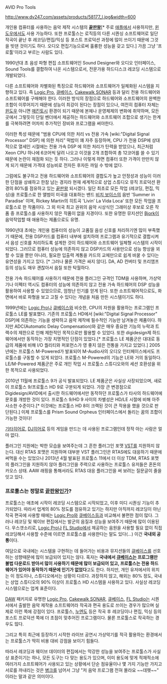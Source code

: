AVID Pro Tools

http://www.dv247.com/assets/products/58177_l.jpg&width=600

개인용 컴퓨터를 사용하는 음악 제작 시스템의 '''[[끝판왕]]'''[* 주로 [[애플]]에서 사용하지만, [[윈도우]]에서도 사용 가능하다. 또한 프로툴스는 로직등의 다른 시퀀싱 소프트웨어로 일단 작곡이 끝난 후 레코딩/편집/믹싱 등 포스트 프로덕션 과정에 많이 쓰이기 때문에 그것을 빗댄 것이기도 하다. 오디오 편집기능으로써 훌륭한 성능을 갖고 있다.] 가끔 그냥 '프로툴'이라고 부르는 사람도 있다.

1990년대 초 음성 파형 편집 소프트웨어인 Sound Designer와 오디오 인터페이스, Sound Tools를 결합하여 나온 시스템으로서, 전문가용 하드디스크 레코딩 시스템으로 개발되었다. 

다른 소프트웨어와 차별화된 특징으로 하드웨어와 소프트웨어가 일체화된 시스템을 지향하고 있다. 즉 [[Logic Pro]], [[큐베이스]], [[Cakewalk SONAR]] 등과 달리 전용 하드웨어와 소프트웨어를 구매해야 한다. 이러한 방식의 장점으로 하드웨어와 소프트웨어의 완벽한 조합이 이루어지기 때문에 성능이 최강이 된다는 장점이 있으나, 여전히 컴퓨터 자체는 [[윈도우]] 아니면 [[매킨토시]] 환경이 되기 때문에 본체나 운영체제의 변화에 취약하며, 모든 곳에서 그렇듯이 단일 벤더에서 제공하는 하드웨어와 소프트웨어 조합으로 생기는 한계를 극복하려면 어차피 추가적인 장비와 프로그램을 써야한다. 

이러한 특성 때문에 "범용 CPU에 의한 처리 vs 전용 가속 [wiki:"Digital Signal Processor" DSP] 에 의한 처리" 떡밥이 꽤 자주 등장하며, CPU 가 전용 DSP에 상대적으로 열세인 시절에는 전용 가속 DSP 에 의한 처리가 탄력을 받았으나, 최근처럼 Xeon CPU 하나에 6코어씩 달려 나오고 이것을 2개 조합하여 총 12코어를 쓸 수 있기 때문에 논란이 재점화 되는 듯 하다. 그러나 이렇게 하면 컴퓨터 또한 가격이 만만치 않게 되기 때문에 가격대 성능비로 전자든 후자든 까일 수 밖에 없다.
 
그럼에도 불구하고 전용 하드웨어와 소프트웨어의 결합도가 높고 안정성과 성능이 이러한 단점을 상쇄하고 한참 남는 경지라 현재 세계적으로 상업 스튜디오 뮤직 프로덕션 환경의 80%를 점유하고 있는 [[끝판왕]] 되시겠다. 일단 최초로 모든 작업 (레코딩, 편집, 믹싱)을 프로툴스로 한 앨범이 미국을 대표하는 밴드 [[비치 보이스]]의 음반 'Summer in Paradise' 이며, Rickey Martin의 히트곡 'Livin' La Vida Loca' 또한 모든 작업을 프로툴스로 한 작품이다.  그 외 미국 최고 권위의 음악 시상식인 그래미상 후보로 오른 작품 중 프로툴스를 사용하지 않은 작품이 없을 지경이다. 또한 유명한 뮤지션인 [[Bjork]]이 음악작업할 때 애용하는 제품으로도 유명.

1990년대 초에는 개인용 컴퓨터의 성능이 고품질 음성 신호를 처리하기엔 많이 부족했기 때문에, 전용 DSP카드를 컴퓨터 내부에 설치하여 프로그램과 유기적으로 결합시켜서 음성 신호를 처리하도록 설계한 것이 하드웨어와 소프트웨어 일체형 시스템의 시작이 되었다. 그러므로 컴퓨터 성능에 의존하지 않고 DSP카드의 사용만으로 성능 향상을 꾀할 수 있을 뿐만 아니라, 필요한 입출력 계통을 카드의 교체만으로 쉽게 바꿀 수 있다는 유연성을 가지고 있다. [* 그러나 물론 가격은 싸지 않다]. DA, AD 컨버터 및 프리앰프 등의 성능도 매우 괜찮아서 음질 또한 탁월하다.

전용 가속 하드웨어를 사용하기 때문에 전용 플러그인 규격인 TDM을 사용하며, 가상악기나 이펙터 역시도 컴퓨터의 성능에 의존하지 않고 전용 가속 하드웨어의 DSP 성능을 활용하여 사용할 수 있었으므로, 엄청난 인기를 얻게 된다. 또한 소프트웨어적으로도, 화면에서 바로 파형을 보고 고칠 수 있다는 개념을 처음 만든 시스템이기도 하다.

1999년에는  [[Logic Pro]]나 [[큐베이스]]와 비슷한, CPU의 자원을 활용하는 프로그램인 프로툴스 LE를 발표했다. 기존의 프로툴스 HD에서 [wiki:"Digital Signal Processor" DSP]에 의존하는 기능을 생략하고 음악 제작에 필수적인 기능만 남겨놓은 제품이다. 하지만 ADC(Automatic Delay Compensation)와 같은 매우 중요한 기능의 누락과 트랙수의 제한으로 인해 제한적인 목적으로만 활용할 수 있었다. 또한 digidesign제 하드웨어에서만 동작하는 가장 치명적인 단점이 있었다.[* 프로툴스 LE 제품군은 대대로 동급의 제품에 비해 I/O 퀄리티와 퍼포먼스가 영 좋지 않은 전통을 가지고 있었다.] 2005년에는 프로툴스 M-Powered가 발표되어 M-Audio사의 오디오 인터페이스에서도 프로툴스를 구동할 수 있게 되었다. 프로툴스 M-Powered의 기능은 LE와 거의 동일하다. LE/M-Powered 제품군은 주로 개인 작업 시 프로툴스 스튜디오와의 세션 호환성을 위한 목적으로 사용되었다.
 
2010년 11월에 프로툴스 9가 공식 발표되었다. LE 제품군은 사실상 사장되었으며, 새로이 프로툴스 9/프로툴스 HD 9로 구분되게 되었다. 가장 큰 변경점으로 Digidesign/AVID에서 출시한 하드웨어에서만 동작하던 프로툴스가 타사의 하드웨어에 문호를 개방한 것이 있다. 프로툴스 9/HD 9 사이의 차별성은 HD/LE 시절에 비해 아주 사소한 수준이다.[* 이것에는 프로툴스 HD 8이 크랙된 것이 큰 작용을 했을 것으로 판단된다.] 이제 프로툴스를 Prism Sound Orpheus 인터페이스에서 돌리는 꿈의 조합이 가능한 것이다! 

[[기타히어로]], [[DJ히어로]] 등의 게임을 만드는 데 사용된 프로그램인데 정작 아는 사람은 얼마 없다.

플러그인 지원에는 박한 모습을 보여주는데 그 흔한 플러그인 포맷 [[VST]]를 지원하지 않는다. 대신 RTAS 포맷은 지원하며 대부분 VST 플러그인은 RTAS에도 대응하기 때문에 써먹을 수는 있었으나 2013년 4월 발표된 프로툴스 11에서 더 이상 TDM, RTAS 포맷의 플러그인을 지원하지 않아 플러그인을 주력으로 사용하는 프로툴스 유저들은 혼돈의 카오스 상태. AAW 래핑을 통해서라도 RTAS 대응 플러그인을 써 보려는 질문글이 줄을 잇고 있다.

=== 프로툴스는 정말로 [[끝판왕]]인가? ===
프로툴스는 애초에 시작이 레코딩 시스템으로 시작되었고, 이후 미디 시퀀싱 기능이 추가되었다. 따라서 업계의 80% 정도를 점유하고 있기는 하지만 아직까지 레코딩이 아닌 작곡 편곡에 사용할 때에는  [[Logic Pro]]와 [[큐베이스]]등과 비교해서 불편한 점이 많다. 그러나 레코딩 및 웨이브 편집에서는 발군의 음질과 성능을 보여주기 때문에 많이 이용된다. 우스갯소리로, [[Logic Pro]]나 [[FL Studio]]에서 제공하는 음원을 사용할 필요 없이 직접 레코딩해서 사용할 수준에 이르면 프로툴스를 사용한다는 말도 있다(...) 이건 '''국내외 공통'''이다.

여담으로 국내에는 시스템을 구현하는 데 들어가는 비용과 뮤지션들의 [[큐베이스]]를 선호하는 성향때문에 많이 보급되어 있지는 않다. 혹자는 '''국내에서 [[큐베이스]]는 프로그램만 불법 다운로드 받아서 많이 사용하기 때문에 많이 보급되어 있고, 프로툴스는 전용 하드웨어가 있어야 동작하기 때문에 인기가 없었다'''고도 한다. 하지만, 개인 유저에서의 위치는 이 정도이나, 스튜디오에서는 상황이 다르다. 과장하지 않고, 해외는 80% 정도, 국내는 상업 스튜디오의 90% 이상이 프로툴스 HD 시스템을 사용하고 있다. 사실상 레코딩 시스템으로는 업계 표준이다.

[[DAW]] 패키지로 유명한 [[Logic Pro]], [[Cakewalk SONAR]], [[큐베이스]], [[FL Studio]]는 시퀀서에서 출발한 음악 제작용 소프트웨어라 작곡과 편곡 용도로 쓰이는 경우가 많으며 실제로 이런 쪽에 강점이 있다. 프로툴스, [[누엔도]] 등은 작곡 후 레코딩이나 편집, 믹싱 등의 포스트 프로덕션 쪽에 더 초점이 맞추어진 프로그램이다. 물론 프로툴스로 작곡하는 경우도 많다. 

그리고 특히 최근에 등장하기 시작한 라이브 공연시 가상악기를 적극 활용하는 환경에서는 프로툴스가 딱히 비용 대비 강점을 보이기 힘들다. 

따라서 레코딩과 웨이브 데이터의 편집에서는 막강한 성능을 보여주는 프로툴스가 사실상 표준이기는 하나, 모든 도구는 다 맞는 용도가 있으며, 이미 용도에 맞게 적재적소에 여러가지 소프트웨어가 사용되고 있는 상황에서 단순 점유율이나 몇 가지 기능만 가지고 서로를 까내리는 것은 [[병크]]를 넘어서 그냥 "저 음악 프로그램 전혀 몰라요 ~~데헷~~" 이라는 말과 같은 의미이다.
